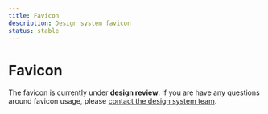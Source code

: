 ```yaml
---
title: Favicon
description: Design system favicon
status: stable
---
```


# Favicon

<Favicons />

<Highlight>

The favicon is currently under **design review**. If you are have any questions around favicon usage, please [contact the design system team](/contact/).

</Highlight>

